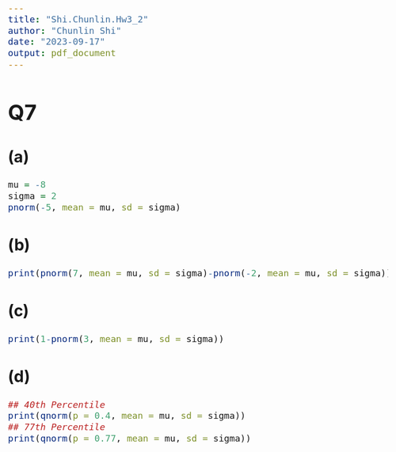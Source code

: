 ```yaml
---
title: "Shi.Chunlin.Hw3_2"
author: "Chunlin Shi"
date: "2023-09-17"
output: pdf_document
---
```


<style type="text/css">
  body{
  
  font-size: 16pt;
}
</style>

# Q7
## (a)
```r
mu = -8
sigma = 2
pnorm(-5, mean = mu, sd = sigma)
```

## (b)
```r
print(pnorm(7, mean = mu, sd = sigma)-pnorm(-2, mean = mu, sd = sigma))
```

## (c)
```r
print(1-pnorm(3, mean = mu, sd = sigma))
```

## (d)
```r
## 40th Percentile
print(qnorm(p = 0.4, mean = mu, sd = sigma))
## 77th Percentile
print(qnorm(p = 0.77, mean = mu, sd = sigma))
```

